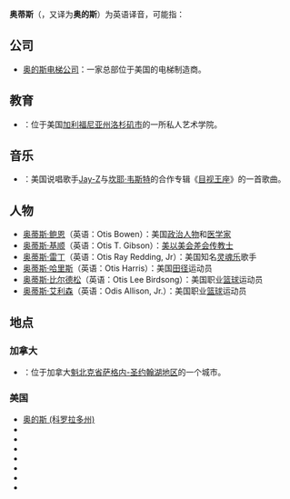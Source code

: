 '''奥蒂斯'''（{{lang-en|Otis}}，又译为'''奥的斯'''）为英语译音，可能指：

==公司==
* [[奥的斯电梯公司|奥的斯电梯公司]]：一家总部位于美国的电梯制造商。

==教育==
* {{link-en|奥蒂斯艺术与设计学院|Otis College of Art and Design}}：位于美国[[加利福尼亚州|加利福尼亚州]][[洛杉矶市|洛杉矶市]]的一所私人艺术学院。

==音乐==
* {{link-en|奥蒂斯 (歌曲)|Otis (song)}}：美国说唱歌手[[Jay-Z|Jay-Z]]与[[坎耶·韦斯特|坎耶·韦斯特]]的合作专辑《[[目视王座|目视王座]]》的一首歌曲。

==人物==
* [[奥蒂斯·鲍恩|奥蒂斯·鲍恩]]（英语：Otis Bowen）：美国[[政治人物|政治人物]]和[[医学家|医学家]]
* [[基顺|奥蒂斯·基顺]]（英语：Otis T. Gibson）：[[美以美会差会|美以美会差会]][[传教士|传教士]]
* [[奥蒂斯·雷丁|奥蒂斯·雷丁]]（英语：Otis Ray Redding, Jr）：美国知名[[灵魂乐|灵魂乐]]歌手
* [[奥蒂斯·哈里斯|奥蒂斯·哈里斯]]（英语：Otis Harris）：美国[[田径|田径]]运动员
* [[奥蒂斯·比尔德松|奥蒂斯·比尔德松]]（英语：Otis Lee Birdsong）：美国职业[[篮球|篮球]]运动员
* [[奥蒂斯·艾利森|奥蒂斯·艾利森]]（英语：Odis Allison, Jr.）：美国职业[[篮球|篮球]]运动员

== 地点 ==
===加拿大===
* {{link-en|圣·费利克斯·奥蒂斯 (魁北克)|Saint-Félix-d'Otis, Quebec}}：位于加拿大[[魁北克省|魁北克省]][[萨格内-圣约翰湖|萨格内-圣约翰湖地区]]的一个城市。

===美国===
* [[奥的斯_(科罗拉多州)|奥的斯 (科罗拉多州)]]
* {{link-en|奥的斯 (印第安纳州)|Otis, Indiana}}
* {{link-en|奥的斯 (堪萨斯州)|Otis, Kansas}}
* {{link-en|奥的斯 (路易斯安那州)|Otis, Louisiana}}
* {{link-en|奥的斯 (缅因州)|Otis, Maine}}
* {{link-en|奥的斯 (马萨诸塞州)|Otis, Massachusetts}}
* {{link-en|奥的斯 (俄勒冈州)|Otis, Oregon}}
* {{link-en|奥的斯 (威斯康星州)|Otis, Wisconsin}}


{{disambiguation}}